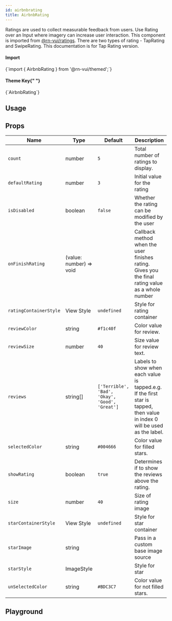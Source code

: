 ```yaml
---
id: airbnbrating
title: AirbnbRating
---
```



<IconsStyle />

Ratings are used to collect measurable feedback from users.
Use Rating over an Input where imagery can increase user interaction.
This component is imported from [@rn-vui/ratings](https://github.com/deepktp/react-native-vikalp-ratings).
There are two types of rating - TapRating and SwipeRating.
This documentation is for Tap Rating version.

<div class="row inline-flex-center">
  <div class="col col--3">
    <h4>Import</h4>
  </div>
  <div class="col col--9">
    <CodeBlock>{`import { AirbnbRating } from '@rn-vui/themed';`}</CodeBlock>
  </div>
  <div class="col col--3">
    <h4>
      Theme Key{" "}
      <a href="../customizing#using-themeprovider">
        <BiInfoCircle />
      </a>
    </h4>
  </div>
  <div class="col col--9">
    <CodeBlock>{`AirbnbRating`}</CodeBlock>
  </div>
</div>

## Usage

<Usage />

## Props

<div class='table-responsive'>

| Name                   | Type                    | Default                                        | Description                                                                                                                 |
| ---------------------- | ----------------------- | ---------------------------------------------- | --------------------------------------------------------------------------------------------------------------------------- |
| `count`                | number                  | `5`                                            | Total number of ratings to display.                                                                                         |
| `defaultRating`        | number                  | `3`                                            | Initial value for the rating                                                                                                |
| `isDisabled`           | boolean                 | `false`                                        | Whether the rating can be modified by the user                                                                              |
| `onFinishRating`       | (value: number) => void |                                                | Callback method when the user finishes rating. Gives you the final rating value as a whole number                           |
| `ratingContainerStyle` | View Style              | `undefined`                                    | Style for rating container                                                                                                  |
| `reviewColor`          | string                  | `#f1c40f`                                      | Color value for review.                                                                                                     |
| `reviewSize`           | number                  | `40`                                           | Size value for review text.                                                                                                 |
| `reviews`              | string[]                | `['Terrible', 'Bad', 'Okay', 'Good', 'Great']` | Labels to show when each value is tapped.e.g. If the first star is tapped, then value in index 0 will be used as the label. |
| `selectedColor`        | string                  | `#004666`                                      | Color value for filled stars.                                                                                               |
| `showRating`           | boolean                 | `true`                                         | Determines if to show the reviews above the rating.                                                                         |
| `size`                 | number                  | `40`                                           | Size of rating image                                                                                                        |
| `starContainerStyle`   | View Style              | `undefined`                                    | Style for star container                                                                                                    |
| `starImage`            | string                  |                                                | Pass in a custom base image source                                                                                          |
| `starStyle`            | ImageStyle              |                                                | Style for star                                                                                                              |
| `unSelectedColor`      | string                  | `#BDC3C7`                                      | Color value for not filled stars.                                                                                           |

</div>

## Playground

<Play />
